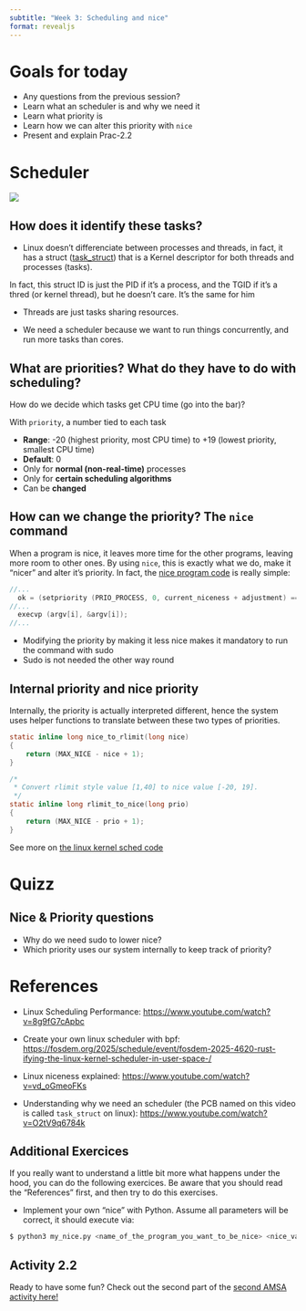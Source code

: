 ```yaml
---
subtitle: "Week 3: Scheduling and nice"
format: revealjs
---
```


# Goals for today

-   Any questions from the previous session?
-   Learn what an scheduler is and why we need it
-   Learn what priority is
-   Learn how we can alter this priority with `nice`
-   Present and explain Prac-2.2

# Scheduler

![](figures/week-3/image.png){fig-align="center"}

## How does it identify these tasks?

-   Linux doesn't differenciate between processes and threads, in fact, it has a struct ([task_struct](https://elixir.bootlin.com/linux/v6.16.4/source/include/linux/sched.h#L812)) that is a Kernel descriptor for both threads and processes (tasks). 

::: {.fragment .callout-note}

In fact, this struct ID is just the PID if it's a process, and the TGID if it's a thred (or kernel thread), but he doesn't care. It's the same for him
:::

-   Threads are just tasks sharing resources.

-   We need a scheduler because we want to run things concurrently, and run more tasks than cores.

## What are priorities? What do they have to do with scheduling? {.smaller}

How do we decide which tasks get CPU time (go into the bar)?

With `priority`, a number tied to each task

-   **Range**: -20 (highest priority, most CPU time) to +19 (lowest priority, smallest CPU time)
-   **Default**: 0
-   Only for **normal (non-real-time)** processes
-   Only for **certain scheduling algorithms**
-   Can be **changed**

## How can we change the priority? The `nice` command {.smaller}

When a program is nice, it leaves more time for the other programs, leaving more room to other ones. By using `nice`, this is exactly what we do, make it "nicer" and alter it's priority. In fact, the [nice program code](https://github.com/coreutils/coreutils/blob/master/src/nice.c#L44) is really simple:

``` c
//...
  ok = (setpriority (PRIO_PROCESS, 0, current_niceness + adjustment) == 0); // Syscall to setpriority
//...
  execvp (argv[i], &argv[i]);
//...
```

::: {.callout-note}
- Modifying the priority by making it less nice makes it mandatory to run the command with sudo
- Sudo is not needed the other way round
:::

## Internal priority and nice priority

Internally, the priority is actually interpreted different, hence the system uses helper functions to translate between these two types of priorities.

``` c
static inline long nice_to_rlimit(long nice)
{
    return (MAX_NICE - nice + 1);
}

/*
 * Convert rlimit style value [1,40] to nice value [-20, 19].
 */
static inline long rlimit_to_nice(long prio)
{
    return (MAX_NICE - prio + 1);
}
```

See more on [the linux kernel sched code](https://elixir.bootlin.com/linux/v6.16.4/source/include/linux/sched/prio.h#L28)

# Quizz

## Nice & Priority questions

-   Why do we need sudo to lower nice?
-   Which priority uses our system internally to keep track of priority?

# References {.smaller}

-   Linux Scheduling Performance: <https://www.youtube.com/watch?v=8g9fG7cApbc>

-   Create your own linux scheduler with bpf: <https://fosdem.org/2025/schedule/event/fosdem-2025-4620-rust-ifying-the-linux-kernel-scheduler-in-user-space-/>

-   Linux niceness explained: <https://www.youtube.com/watch?v=vd_oGmeoFKs>

-   Understanding why we need an scheduler (the PCB named on this video is called `task_struct` on linux): <https://www.youtube.com/watch?v=O2tV9q6784k>

## Additional Exercices {#extra .smaller}

::: fragment
If you really want to understand a little bit more what happens under the hood, you can do the following exercices. Be aware that you should read the "References" first, and then try to do this exercises.
:::

-   Implement your own "nice" with Python. Assume all parameters will be correct, it should execute via:

::: fragment
``` bash
$ python3 my_nice.py <name_of_the_program_you_want_to_be_nice> <nice_value>
```
:::

## Activity 2.2 {.smaller}

Ready to have some fun? Check out the second part of the [second AMSA activity here!](/activities/act-2.qmd)